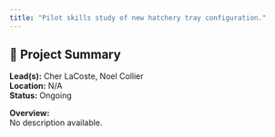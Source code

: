 ```yaml
---
title: "Pilot skills study of new hatchery tray configuration."
---
```


## 🧬 Project Summary

**Lead(s):** Cher LaCoste, Noel Collier  
**Location:** N/A  
**Status:** Ongoing  

**Overview:**  
No description available.